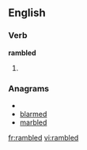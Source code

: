 ==English==

===Verb===
'''rambled'''

# {{past of|ramble}}

===Anagrams===
* {{alphagram|abdelmr}}
* [[blarmed#English|blarmed]]
* [[marbled#English|marbled]]

[[fr:rambled]]
[[vi:rambled]]